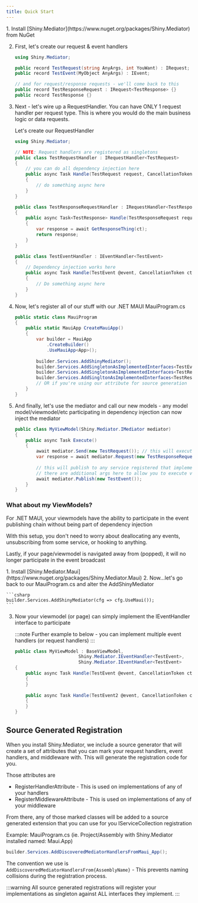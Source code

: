 ```yaml
---
title: Quick Start
---
```


<Steps>
1. Install [Shiny.Mediator](https://www.nuget.org/packages/Shiny.Mediator) from NuGet

2. First, let's create our request & event handlers

    ```csharp
    using Shiny.Mediator;

    public record TestRequest(string AnyArgs, int YouWant) : IRequest;
    public record TestEvent(MyObject AnyArgs) : IEvent;

    // and for request/response requests - we'll come back to this
    public record TestResponseRequest : IRequest<TestResponse> {}
    public record TestResponse {}
    ```

3. Next - let's wire up a RequestHandler.  You can have ONLY 1 request handler per request type. This is where you would do the main business logic or data requests.

    Let's create our RequestHandler

    ```csharp
    using Shiny.Mediator;

    // NOTE: Request handlers are registered as singletons
    public class TestRequestHandler : IRequestHandler<TestRequest> 
    {
        // you can do all dependency injection here
        public async Task Handle(TestRequest request, CancellationToken ct) 
        {
            // do something async here
        }
    }

    public class TestResponseRequestHandler : IRequestHandler<TestResponseRequest, TestResponse>
    {
        public async Task<TestResponse> Handle(TestResponseRequest request, CancellationToken ct)
        {
            var response = await GetResponseThing(ct);
            return response;
        }
    }

    public class TestEventHandler : IEventHandler<TestEvent> 
    {
        // Dependency injection works here
        public async Task Handle(TestEvent @event, CancellationToken ct)
        {
            // Do something async here
        }
    }
    ```

4. Now, let's register all of our stuff with our .NET MAUI MauiProgram.cs

    ```csharp
    public static class MauiProgram
    {
        public static MauiApp CreateMauiApp()
        {
            var builder = MauiApp
                .CreateBuilder()
                .UseMauiApp<App>();
            
            builder.Services.AddShinyMediator();
            builder.Services.AddSingletonAsImplementedInterfaces<TestEventHandler>();
            builder.Services.AddSingletonAsImplementedInterfaces<TestRequestHandler>();
            builder.Services.AddSingltonAsImplementedInterfaces<TestResponseRequestHandler>();
            // OR if you're using our attribute for source generation
        }
    }
    ```

6. And finally, let's use the mediator and call our new models - any model model/viewmodel/etc participating in dependency injection can now inject the mediator

    ```csharp
    public class MyViewModel(Shiny.Mediator.IMediator mediator)
    {
        public async Task Execute() 
        {
            await mediator.Send(new TestRequest()); // this will execute TestRequestHandler
            var response = await mediator.Request(new TestResponseRequest()); // this will execute TestResponseRequestHandler and return a value
            
            // this will publish to any service registered that implement IEventHandler<TestEvent>
            // there are additional args here to allow you to execute values in sequentially or wait for all events to complete
            await mediator.Publish(new TestEvent()); 
        }
    }
    ```

</Steps>

### What about my ViewModels?

For .NET MAUI, your viewmodels have the ability to participate in the event publishing chain without being part of dependency injection

With this setup, you don't need to worry about deallocating any events, unsubscribing from some service, or hooking to anything.

Lastly, if your page/viewmodel is navigated away from (popped), it will no longer participate in the event broadcast

<Steps>
1. Install [Shiny.Mediator.Maui](https://www.nuget.org/packages/Shiny.Mediator.Maui)
2. Now...let's go back to our MauiProgram.cs and alter the AddShinyMediator

    ```csharp
    builder.Services.AddShinyMediator(cfg => cfg.UseMaui());
    ```

3. Now your viewmodel (or page) can simply implement the IEventHandler interface to participate

    :::note
    Further example to below - you can implement multiple event handlers (or request handlers)
    :::

    ```csharp
    public class MyViewModel : BaseViewModel, 
                            Shiny.Mediator.IEventHandler<TestEvent>,
                            Shiny.Mediator.IEventHandler<TestEvent>
    {
        public async Task Handle(TestEvent @event, CancellationToken ct)
        {
        }
        
        public async Task Handle(TestEvent2 @event, CancellationToken ct)
        {
        }
    }
    ```
</Steps>

## Source Generated Registration

When you install Shiny.Mediator, we include a source generator that will create a set of attributes that you can mark
your request handlers, event handlers, and middleware with.  This will generate the registration code for you.

Those attributes are
<ul class="list-disc">
    <li>RegisterHandlerAttribute - This is used on implementations of any of your handlers</li>
    <li>RegisterMiddlewareAttribute - This is used on implementations of any of your middleware</li>
</ul>

From there, any of those marked classes will be added to a source generated extension that you can use for you IServiceCollection
registration

Example: MauiProgram.cs (ie. Project/Assembly with Shiny.Mediator installed named: Maui.App)
```csharp
builder.Services.AddDiscoveredMediatorHandlersFromMaui_App();
```

The convention we use is `AddDiscoveredMediatorHandlersFrom{AssemblyName}` - This prevents naming collisions during the registration process.

:::warning
All source generated registrations will register your implementations as singleton against ALL interfaces they implement.
:::